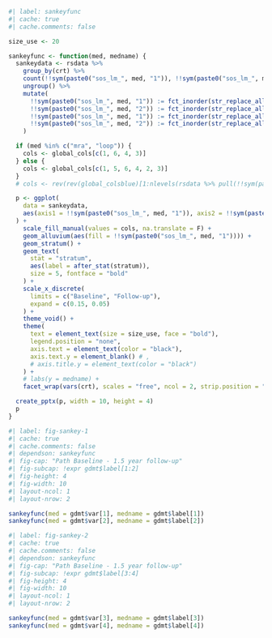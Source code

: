 ```r
#| label: sankeyfunc
#| cache: true
#| cache.comments: false

size_use <- 20

sankeyfunc <- function(med, medname) {
  sankeydata <- rsdata %>%
    group_by(crt) %>%
    count(!!sym(paste0("sos_lm_", med, "1")), !!sym(paste0("sos_lm_", med, "2"))) %>%
    ungroup() %>%
    mutate(
      !!sym(paste0("sos_lm_", med, "1")) := fct_inorder(str_replace_all(!!sym(paste0("sos_lm_", med, "1")), ">=", "\u2265")),
      !!sym(paste0("sos_lm_", med, "2")) := fct_inorder(str_replace_all(!!sym(paste0("sos_lm_", med, "2")), ">=", "\u2265")),
      !!sym(paste0("sos_lm_", med, "1")) := fct_inorder(str_replace_all(!!sym(paste0("sos_lm_", med, "1")), "<=", "\u2264")),
      !!sym(paste0("sos_lm_", med, "2")) := fct_inorder(str_replace_all(!!sym(paste0("sos_lm_", med, "2")), "<=", "\u2264"))
    )

  if (med %in% c("mra", "loop")) {
    cols <- global_cols[c(1, 6, 4, 3)]
  } else {
    cols <- global_cols[c(1, 5, 6, 4, 2, 3)]
  }
  # cols <- rev(rev(global_colsblue)[1:nlevels(rsdata %>% pull(!!sym(paste0("sos_lm_", med, "1"))))])

  p <- ggplot(
    data = sankeydata,
    aes(axis1 = !!sym(paste0("sos_lm_", med, "1")), axis2 = !!sym(paste0("sos_lm_", med, "2")), y = n)
  ) +
    scale_fill_manual(values = cols, na.translate = F) +
    geom_alluvium(aes(fill = !!sym(paste0("sos_lm_", med, "1")))) +
    geom_stratum() +
    geom_text(
      stat = "stratum",
      aes(label = after_stat(stratum)),
      size = 5, fontface = "bold"
    ) +
    scale_x_discrete(
      limits = c("Baseline", "Follow-up"),
      expand = c(0.15, 0.05)
    ) +
    theme_void() +
    theme(
      text = element_text(size = size_use, face = "bold"),
      legend.position = "none",
      axis.text = element_text(color = "black"),
      axis.text.y = element_blank() # ,
      # axis.title.y = element_text(color = "black")
    ) +
    # labs(y = medname) +
    facet_wrap(vars(crt), scales = "free", ncol = 2, strip.position = "top")

  create_pptx(p, width = 10, height = 4)
  p
}
```

```r
#| label: fig-sankey-1
#| cache: true
#| cache.comments: false
#| dependson: sankeyfunc
#| fig-cap: "Path Baseline - 1.5 year follow-up"
#| fig-subcap: !expr gdmt$label[1:2]
#| fig-height: 4
#| fig-width: 10
#| layout-ncol: 1
#| layout-nrow: 2

sankeyfunc(med = gdmt$var[1], medname = gdmt$label[1])
sankeyfunc(med = gdmt$var[2], medname = gdmt$label[2])
```

```r
#| label: fig-sankey-2
#| cache: true
#| cache.comments: false
#| dependson: sankeyfunc
#| fig-cap: "Path Baseline - 1.5 year follow-up"
#| fig-subcap: !expr gdmt$label[3:4]
#| fig-height: 4
#| fig-width: 10
#| layout-ncol: 1
#| layout-nrow: 2

sankeyfunc(med = gdmt$var[3], medname = gdmt$label[3])
sankeyfunc(med = gdmt$var[4], medname = gdmt$label[4])
```
